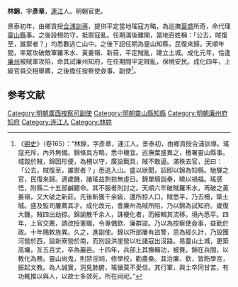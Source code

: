 '''林錦'''，字'''彥章'''，[[連江|連江]]人。明朝官吏。

景泰初年，由鄉貢授[[合浦|合浦]][[訓導|訓導]]，提供平定當地瑤寇方略，為巡撫[[葉盛|葉盛]]所奇，命代理[[靈山縣|靈山縣]]事。之後設柵防守，抵禦寇亂。任期滿後離開，當地百姓稱：「公去，賊復至，誰禦者？」均悉數逃亡山中。之後下詔任期為靈山知縣，民復來歸。天順年間，率眾攻破敵軍羅禾水、黃姜嶺、新莊，平定賊亂，建立土城。成化元年，恰逢[[廉州|廉州]]被賊軍攻陷，命其試廉州知府，在任期間平定賊亂，保境安民。成化四年，上級官員交相舉薦，之後擔任按察使僉事、副使<ref>《[[明史|明史]]》（卷165）：“林錦，字彥章，連江人。景泰初，由鄉貢授合浦訓導。瑤寇充斥，內外無備。錦條具方略，悉中機宜。巡撫葉盛異之，檄署靈山縣事。城毀於賊，錦因形便，為柵以守，廣設戰具，賊不敢逼。滿秩去官，民曰：「公去，賊復至，誰禦者？」悉逃入山。盛以狀聞，詔即以錦為知縣。馳驛之官，民復來歸。適歲饑，諸瑤益剽掠無虛日。錦單騎詣壘，曉以禍福。瑤感悟，附縣二十五部鹹聽命。其不服者則討之。天順六年破賊羅禾水，再破之黃姜嶺，又大破之新莊。先後斬獲千余級，還所掠人口，賊悉平，乃去柵，築土城。盛及監司屢薦其才。成化改元，會廉州為賊所陷，乃以錦為試知府。歲復大饑，賊四出劫掠。錦諭散千余人，誅梗化者，而綏輯其流移。境內悉平。四年，上官交薦，請改授憲職，令專備欽、廉群盜。乃以為按察使僉事，益勤於政。十年賜敕旌異。久之，進副使。錦以所部屢有盜警，思為經久計，乃設團河營於西，設新寮營於南，而別設洪崖營以杜諸寇出沒路。易靈山土城，更築高墉，亙五百丈，卒為巖邑。十四年，兵部上其撫輯功，被賚。錦在兵間，以教化為務。靈山尚鬼，則禁淫祠，修學校，勸農桑。其治廉、欽，皆飭學宮，振起文教。為人誠實，洞見肺腑，瑤蠻莫不愛信。其行軍，與士卒同甘苦，有功輒推以與人，以故士多效死，所在祠祀。”</ref>。

==参考文献==
{{wikisource|明史/卷165}}
<div class="references-small">
<references />
</div>

{{明朝人物小作品}}

[[Category:明朝廣西按察司副使|Category:明朝廣西按察司副使]]
[[Category:明朝靈山縣知縣|Category:明朝靈山縣知縣]]
[[Category:明朝廉州府知府|Category:明朝廉州府知府]]
[[Category:连江人|Category:连江人]]
[[Category:林姓|Category:林姓]]